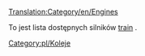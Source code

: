 [[Translation:Category/en/Engines]]

To jest lista dostępnych silników <!--[[Trains|train]]-->[[pl/Manual/Pociągi|train]] .

<!--[[Category:Trains]]-->[[Category:pl/Koleje]]